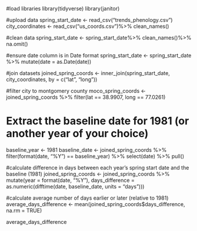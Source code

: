 #load libraries
library(tidyverse)
library(janitor)

#upload data
spring_start_date <- read_csv("trends_phenology.csv")
city_coordinates <- read_csv("us_coords.csv")%>%
  clean_names()

#clean data
spring_start_date <- spring_start_date%>%
  clean_names()%>%
  na.omit()

#ensure date column is in Date format 
spring_start_date <- spring_start_date %>%
  mutate(date = as.Date(date))

#join datasets
joined_spring_coords <- inner_join(spring_start_date, city_coordinates, by = c("lat", "long"))

#filter city to montgomery county
moco_spring_coords <- joined_spring_coords %>%
  filter(lat == 38.9907, long == 77.0261)

# Extract the baseline date for 1981 (or another year of your choice)
baseline_year <- 1981
baseline_date <- joined_spring_coords %>%
  filter(format(date, "%Y") == baseline_year) %>%
  select(date) %>%
  pull()

#calculate difference in days between each year's spring start date and the baseline (1981)
joined_spring_coords <- joined_spring_coords %>%
  mutate(year = format(date, "%Y"),
         days_difference = as.numeric(difftime(date, baseline_date, units = "days")))

#calculate average number of days earlier or later (relative to 1981)
average_days_difference <- mean(joined_spring_coords$days_difference, na.rm = TRUE)

average_days_difference

